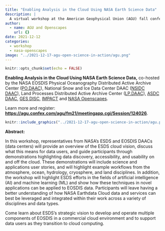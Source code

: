 ```yaml
---
title: "Enabling Analysis in the Cloud Using NASA Earth Science Data"
description: |
  A virtual workshop at the American Geophysical Union (AGU) fall conference
author:
  - name: AGU and Openscapes
    url: {}
date: 2021-12-12
categories: 
  - workshop
  - nasa-openscapes
image: "../2021-12-17-agu-open-science-in-action/agu.png"
---
```



```r
knitr::opts_chunk$set(echo = FALSE)
```

**Enabling Analysis in the Cloud Using NASA Earth Science Data,** co-hosted by the NASA EOSDIS Physical Oceanography Distributed Active Archive Center ([PO.DAAC](https://podaac.jpl.nasa.gov/)), National Snow and Ice Data Center DAAC ([NSIDC DAAC](https://nsidc.org/daac)), Land Processes Distributed Active Archive Center ([LP.DAAC](https://lpdaac.usgs.gov/)),  [ASDC DAAC](https://asdc.larc.nasa.gov/), [GES DISC](https://disc.gsfc.nasa.gov/), [IMPACT](https://impact.earthdata.nasa.gov/) and [NASA Openscapes](https://nasa-openscapes.github.io/).

Learn more and register:
**<https://agu.confex.com/agu/fm21/meetingapp.cgi/Session/124026>**.

```r
knitr::include_graphics("../2021-12-17-agu-open-science-in-action/agu.png")  
```

**Abstract:** 

In this workshop, representatives from NASA’s ESDS and EOSDIS DAACs (data centers) will provide an overview of the ESDS cloud vision, discuss what this means for data users, and guide participants through demonstrations highlighting data discovery, accessibility, and usability on and off the cloud. These demonstrations will include science and applications user stories, and will highlight example workflows from the atmosphere, ocean, hydrology, cryosphere, and land disciplines. In addition, the workshop will highlight ESDS efforts in the fields of artificial intelligence (AI) and machine learning (ML) and show how these techniques in novel applications can be applied to EOSDIS data. Participants will leave having a better understanding of how NASA Earthdata Cloud data and services can best be leveraged and integrated within their work across a variety of disciplines and data types.

Come learn about ESDS’s strategic vision to develop and operate multiple components of EOSDIS in a commercial cloud environment and to support data users as they transition to cloud computing. 